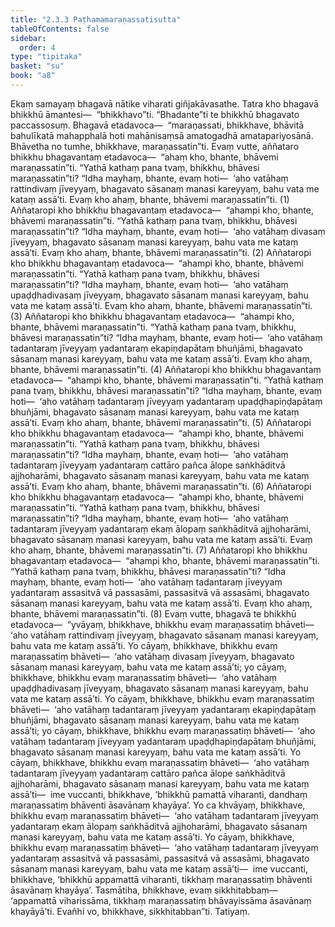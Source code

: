 ```yaml
---
title: "2.3.3 Paṭhamamaraṇassatisutta"
tableOfContents: false
sidebar:
  order: 4
type: "tipitaka"
basket: "su"
book: "a8"
---
```



<DynamicBreadcrumb />

<Division number="73" book="a8" bookNo="17" page="135">

<Paragraph number="722" book="a8">
Ekaṃ samayaṃ bhagavā nātike viharati giñjakāvasathe. Tatra kho bhagavā bhikkhū āmantesi—  “bhikkhavo”ti. “Bhadante”ti te bhikkhū bhagavato paccassosuṃ. Bhagavā etadavoca—  “maraṇassati, bhikkhave, bhāvitā bahulīkatā mahapphalā hoti mahānisaṃsā amatogadhā amatapariyosānā. Bhāvetha no tumhe, bhikkhave, maraṇassatin”ti.
</Paragraph>

<Paragraph number="723" book="a8">
Evaṃ vutte, aññataro bhikkhu bhagavantaṃ etadavoca—  “ahaṃ kho, bhante, bhāvemi maraṇassatin”ti. “Yathā kathaṃ pana tvaṃ, bhikkhu, bhāvesi maraṇassatin”ti? “Idha mayhaṃ, bhante, evaṃ hoti—  ‘aho vatāhaṃ rattindivaṃ jīveyyaṃ, bhagavato sāsanaṃ manasi kareyyaṃ, bahu vata me kataṃ assā’ti. Evaṃ kho ahaṃ, bhante, bhāvemi maraṇassatin”ti. (1)
</Paragraph>

<Paragraph number="724" book="a8">
Aññataropi kho bhikkhu bhagavantaṃ etadavoca—  “ahampi kho, bhante, bhāvemi maraṇassatin”ti. “Yathā kathaṃ pana tvaṃ, bhikkhu, bhāvesi maraṇassatin”ti? “Idha mayhaṃ, bhante, evaṃ hoti—  ‘aho vatāhaṃ divasaṃ jīveyyaṃ, bhagavato sāsanaṃ manasi kareyyaṃ, bahu vata me kataṃ assā’ti. Evaṃ kho ahaṃ, bhante, bhāvemi maraṇassatin”ti. (2)
</Paragraph>

<Paragraph number="725" book="a8">
Aññataropi kho bhikkhu bhagavantaṃ etadavoca—  “ahampi kho, bhante, bhāvemi maraṇassatin”ti. “Yathā kathaṃ pana tvaṃ, bhikkhu, bhāvesi maraṇassatin”ti? “Idha mayhaṃ, bhante, evaṃ hoti—  ‘aho vatāhaṃ upaḍḍhadivasaṃ jīveyyaṃ, bhagavato sāsanaṃ manasi kareyyaṃ, bahu vata me kataṃ assā’ti. Evaṃ kho ahaṃ, bhante, bhāvemi maraṇassatin”ti. (3)
</Paragraph>

<Paragraph number="726" book="a8">
Aññataropi kho bhikkhu bhagavantaṃ etadavoca—  “ahampi kho, bhante, bhāvemi maraṇassatin”ti. “Yathā kathaṃ pana tvaṃ, bhikkhu, bhāvesi maraṇassatin”ti? “Idha mayhaṃ, bhante, evaṃ hoti—  ‘aho vatāhaṃ tadantaraṃ jīveyyaṃ yadantaraṃ ekapiṇḍapātaṃ bhuñjāmi, bhagavato sāsanaṃ manasi kareyyaṃ, bahu vata me kataṃ assā’ti. Evaṃ kho ahaṃ, bhante, bhāvemi maraṇassatin”ti. (4)
</Paragraph>

<Paragraph number="727" book="a8">
Aññataropi kho bhikkhu bhagavantaṃ etadavoca—  “ahampi kho, bhante, bhāvemi maraṇassatin”ti. “Yathā kathaṃ pana tvaṃ, bhikkhu, bhāvesi maraṇassatin”ti? “Idha mayhaṃ, bhante, evaṃ hoti—  ‘aho vatāhaṃ tadantaraṃ jīveyyaṃ yadantaraṃ upaḍḍhapiṇḍapātaṃ bhuñjāmi, bhagavato sāsanaṃ manasi kareyyaṃ, bahu vata me kataṃ assā’ti. Evaṃ kho ahaṃ, bhante, bhāvemi maraṇassatin”ti. (5)
</Paragraph>

<Paragraph number="728" book="a8">
Aññataropi kho bhikkhu bhagavantaṃ etadavoca—  “ahampi kho, bhante, bhāvemi maraṇassatin”ti. “Yathā kathaṃ pana tvaṃ, bhikkhu, bhāvesi maraṇassatin”ti? “Idha mayhaṃ, bhante, evaṃ hoti—  ‘aho vatāhaṃ tadantaraṃ jīveyyaṃ yadantaraṃ cattāro pañca ālope saṅkhāditvā ajjhoharāmi, bhagavato sāsanaṃ manasi kareyyaṃ, bahu vata me kataṃ assā’ti. Evaṃ kho ahaṃ, bhante, bhāvemi maraṇassatin”ti. (6)
</Paragraph>

<Paragraph number="729" book="a8">
Aññataropi kho bhikkhu bhagavantaṃ etadavoca—  “ahampi kho, bhante, bhāvemi maraṇassatin”ti. “Yathā kathaṃ pana tvaṃ, bhikkhu, bhāvesi maraṇassatin”ti? “Idha mayhaṃ, bhante, evaṃ hoti—  ‘aho vatāhaṃ tadantaraṃ jīveyyaṃ yadantaraṃ ekaṃ ālopaṃ saṅkhāditvā ajjhoharāmi, bhagavato sāsanaṃ manasi kareyyaṃ, bahu vata me kataṃ assā’ti. Evaṃ kho ahaṃ, bhante, bhāvemi maraṇassatin”ti. (7)
</Paragraph>

<Paragraph number="730" book="a8">
Aññataropi kho bhikkhu bhagavantaṃ etadavoca—  “ahampi kho, bhante, bhāvemi maraṇassatin”ti. “Yathā kathaṃ pana tvaṃ, bhikkhu, bhāvesi maraṇassatin”ti? “Idha mayhaṃ, bhante, evaṃ hoti—  ‘aho vatāhaṃ tadantaraṃ jīveyyaṃ yadantaraṃ assasitvā vā passasāmi, passasitvā vā assasāmi, bhagavato sāsanaṃ manasi kareyyaṃ, bahu vata me kataṃ assā’ti. Evaṃ kho ahaṃ, bhante, bhāvemi maraṇassatin”ti. (8)
</Paragraph>

<Paragraph number="731" book="a8">
Evaṃ vutte, bhagavā te bhikkhū etadavoca—  “yvāyaṃ, bhikkhave, bhikkhu evaṃ maraṇassatiṃ bhāveti—  ‘aho vatāhaṃ rattindivaṃ jīveyyaṃ, bhagavato sāsanaṃ manasi kareyyaṃ, bahu vata me kataṃ assā’ti. Yo cāyaṃ, bhikkhave, bhikkhu evaṃ maraṇassatiṃ bhāveti—  ‘aho vatāhaṃ divasaṃ jīveyyaṃ, bhagavato sāsanaṃ manasi kareyyaṃ, bahu vata me kataṃ assā’ti; yo cāyaṃ, bhikkhave, bhikkhu evaṃ maraṇassatiṃ bhāveti—  ‘aho vatāhaṃ upaḍḍhadivasaṃ jīveyyaṃ, bhagavato sāsanaṃ manasi kareyyaṃ, bahu vata me kataṃ assā’ti. Yo cāyaṃ, bhikkhave, bhikkhu evaṃ maraṇassatiṃ bhāveti—  ‘aho vatāhaṃ tadantaraṃ jīveyyaṃ yadantaraṃ ekapiṇḍapātaṃ bhuñjāmi, bhagavato sāsanaṃ manasi kareyyaṃ, bahu vata me kataṃ assā’ti; yo cāyaṃ, bhikkhave, bhikkhu evaṃ maraṇassatiṃ bhāveti—  ‘aho vatāhaṃ tadantaraṃ jīveyyaṃ yadantaraṃ upaḍḍhapiṇḍapātaṃ bhuñjāmi, bhagavato sāsanaṃ manasi kareyyaṃ, bahu vata me kataṃ assā’ti. Yo cāyaṃ, bhikkhave, bhikkhu evaṃ maraṇassatiṃ bhāveti—  ‘aho vatāhaṃ tadantaraṃ jīveyyaṃ yadantaraṃ cattāro pañca ālope saṅkhāditvā ajjhoharāmi, bhagavato sāsanaṃ manasi kareyyaṃ, bahu vata me kataṃ assā’ti—  ime vuccanti, bhikkhave, ‘bhikkhū pamattā viharanti, dandhaṃ maraṇassatiṃ bhāventi āsavānaṃ khayāya’.
</Paragraph>

<Paragraph number="732" book="a8">
Yo ca khvāyaṃ, bhikkhave, bhikkhu evaṃ maraṇassatiṃ bhāveti—  ‘aho vatāhaṃ tadantaraṃ jīveyyaṃ yadantaraṃ ekaṃ ālopaṃ saṅkhāditvā ajjhoharāmi, bhagavato sāsanaṃ manasi kareyyaṃ, bahu vata me kataṃ assā’ti. Yo cāyaṃ, bhikkhave, bhikkhu evaṃ maraṇassatiṃ bhāveti—  ‘aho vatāhaṃ tadantaraṃ jīveyyaṃ yadantaraṃ assasitvā vā passasāmi, passasitvā vā assasāmi, bhagavato sāsanaṃ manasi kareyyaṃ, bahu vata me kataṃ assā’ti—  ime vuccanti, bhikkhave, ‘bhikkhū appamattā viharanti, tikkhaṃ maraṇassatiṃ bhāventi āsavānaṃ khayāya’.
</Paragraph>

<Paragraph number="733" book="a8">
Tasmātiha, bhikkhave, evaṃ sikkhitabbaṃ—  ‘appamattā viharissāma, tikkhaṃ maraṇassatiṃ bhāvayissāma āsavānaṃ khayāyā’ti. Evañhi vo, bhikkhave, sikkhitabban”ti.

</Paragraph>
</Division>

<Paragraph number="734" type="center" book="a8">
Tatiyaṃ.
</Paragraph>